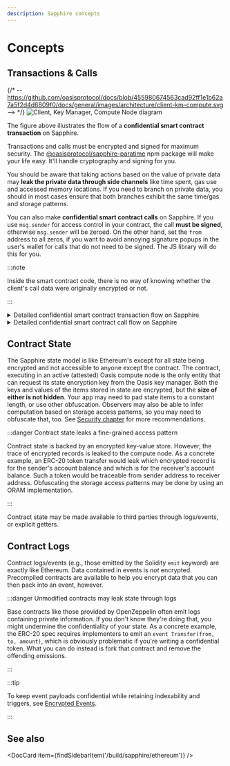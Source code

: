 ```yaml
---
description: Sapphire concepts
---
```



# Concepts

## Transactions & Calls

{/* -- https://github.com/oasisprotocol/docs/blob/455980674563cad92ff1e1b62a7a5f2d4d6809f0/docs/general/images/architecture/client-km-compute.svg --> */}
![Client, Key Manager, Compute Node diagram](../../../general/images/architecture/client-km-compute.svg)

The figure above illustrates the flow of a **confidential smart contract
transaction** on Sapphire.

Transactions and calls must be encrypted and signed for maximum security.
The [@oasisprotocol/sapphire-paratime] npm package will make your life
easy. It'll handle cryptography and signing for you.

You should be aware that taking actions based on the value of private data may
**leak the private data through side channels** like time spent, gas use and
accessed memory locations. If you need to branch on private data, you should in
most cases ensure that both branches exhibit the same time/gas and storage
patterns.

You can also make **confidential smart contract calls** on Sapphire. If you
use `msg.sender` for access control in your contract, the call **must be
signed**, otherwise `msg.sender` will be zeroed. On the other hand, set the
`from` address to all zeros, if you want to avoid annoying signature popups in
the user's wallet for calls that do not need to be signed. The JS library will
do this for you.

[@oasisprotocol/sapphire-paratime]: https://www.npmjs.com/package/@oasisprotocol/sapphire-paratime

:::note

Inside the smart contract code, there is no way of knowing whether the
client's call data were originally encrypted or not.

:::

<details>
  <summary>Detailed confidential smart contract transaction flow on Sapphire</summary>

![Diagram of the detailed confidential smart contract transaction flow on Sapphire](../diagrams/c10l-smart-contract-tx.mmd.svg)

</details>

<details>
  <summary>Detailed confidential smart contract call flow on Sapphire</summary>

![Diagram of the detailed confidential smart contract call flow on Sapphire](../diagrams/c10l-smart-contract-call.mmd.svg)

</details>

## Contract State

The Sapphire state model is like Ethereum's except for all state being encrypted
and not accessible to anyone except the contract. The contract, executing in an
active (attested) Oasis compute node is the only entity that can request its
state encryption key from the Oasis key manager. Both the keys and values of the
items stored in state are encrypted, but the **size of either is not hidden**. Your
app may need to pad state items to a constant length, or use other obfuscation.
Observers may also be able to infer computation based on storage access patterns,
so you may need to obfuscate that, too. See [Security chapter] for more
recommendations.

[Security chapter]: ./security.md#storage-access-patterns

:::danger Contract state leaks a fine-grained access pattern

Contract state is backed by an encrypted key-value store. However, the trace of
encrypted records is leaked to the compute node. As a concrete example, an ERC-20
token transfer would leak which encrypted record is for the sender's account
balance and which is for the receiver's account balance. Such a token would be
traceable from sender address to receiver address. Obfuscating the storage access
patterns may be done by using an ORAM implementation.

:::

Contract state may be made available to third parties through logs/events, or
explicit getters.

## Contract Logs

Contract logs/events (e.g., those emitted by the Solidity `emit` keyword)
are exactly like Ethereum. Data contained in events is _not_ encrypted.
Precompiled contracts are available to help you encrypt data that you can
then pack into an event, however.

:::danger Unmodified contracts may leak state through logs

Base contracts like those provided by OpenZeppelin often emit logs containing
private information. If you don't know they're doing that, you might undermine
the confidentiality of your state. As a concrete example, the ERC-20 spec
requires implementers to emit an `event Transfer(from, to, amount)`, which is
obviously problematic if you're writing a confidential token. What you can
do instead is fork that contract and remove the offending emissions.

:::

:::tip

To keep event payloads confidential while retaining indexability and triggers, see [Encrypted Events](./encrypted-events.mdx).

:::

## See also

<DocCard item={findSidebarItem('/build/sapphire/ethereum')} />
